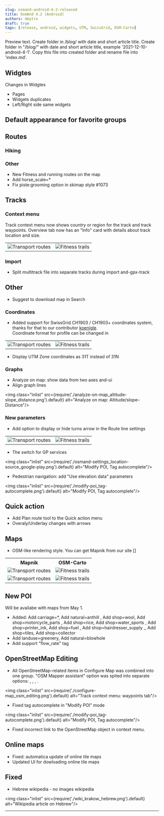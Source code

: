 ```yaml
---
slug: osmand-android-4-2-released
title: OsmAnd 4.2 (Android)
authors: dmytro
draft: true
tags: [release, android, widgets, UTM, SwissGrid, OSM-Carto]
---
```


Preview text.
Create folder in /blog/ with date and short article title.
Create folder in "/blog/" with date and short article title, example '2021-12-10-android-4-1'.
Copy this file into created folder and rename file into 'index.md'.

<!--truncate-->

<Translate android="yes" id="configure_profile" />

## Widgtes
Changes in Widgtes
* Pages
* Widgets duplicates
* Left/Right side same widgets

## Default appearance for favorite groups


## Routes
### Hiking

### Other

* New Fitness and running routes on the map
* Add horse_scale=*
* Fix piste:grooming option in skimap style #1073

## Tracks

### Context menu
Track context menu now shows country or region for the track and track waypoints. Overview tab now has an "Info" card with details about track location and size.

<table class="blogimage">
    <tr>
        <td><img src={require('./ctx-menu_track_location.png').default} alt="Transport routes"/></td>
        <td><img src={require('./ctx-menu_track_overview_info.png').default} alt="Fitness trails"/></td>
    </tr>
</table> 



### Import
* Split multitrack file into separate tracks during import and-gpx-track



## Other
* Suggest to download map in Search

### Coordinates

* Added support for SwissGrid CH1903 / CH1903+ coordinates system, thanks for that to our contributor [koenigle](https://github.com/koenigle).  
Coordinate format for profile can be changed in <Translate android="true" ids="shared_string_menu,shared_string_settings,configure_profile,general_settings_2,coordinates_format" />

<table class="blogimage">
  <tr>
    <td><img src={require('./coordinates-format_swiss-grid.png').default} alt="Transport routes"/></td>
    <td><img src={require('./context-menu_coordinate_swiss-grid.png').default} alt="Fitness trails"/></td>
    </tr>
</table> 

* Display UTM Zone coordinates as 31T instead of 31N


### Graphs
* Analyze on map: show data from two axes and-ui
* Align graph lines

<img class="inlist" src={require('./analyze-on-map_altitude-slope_distance.png').default} alt="Analyze on map: Altitude/slope–Distance"/>


### New parameters

* Add option to display or hide turns arrow in the Route line settings

<table class="blogimage">
  <tr>
    <td><img src={require('./route-line_turn-arrows_visible.png').default} alt="Transport routes"/></td>
    <td><img src={require('./route-line_turn-arrows_hidden.png').default} alt="Fitness trails"/></td>
    </tr>
</table> 

* The switch for GP services

<img class="inlist" src={require('./osmand-settings_location-source_google-play.png').default} alt="Modify POI, Tag autocomplete"/>

* Pedestrian navigation: add "Use elevation data" parameters

<img class="inlist" src={require('./modify-poi_tag-autocomplete.png').default} alt="Modify POI, Tag autocomplete"/>


## Quick action

* Add Plan route tool to the Quick action menu
* Overaly/Underlay changes with arrows


## Maps

* OSM-like rendering style. You can get Mapnik from our site []

<table class="blogimage">
    <tr>
        <th>Mapnik</th>
        <th>OSM-Carto</th>
    </tr>
    <tr>
        <td><img src={require('./map_mapnik_z14.png').default} alt="Transport routes"/></td>
        <td><img src={require('./map_osm-carto_z14.png').default} alt="Fitness trails"/></td>
    </tr>
    <tr>
        <td><img src={require('./map_mapnik_z17.png').default} alt="Transport routes"/></td>
        <td><img src={require('./map_osm-carto_z17.png').default} alt="Fitness trails"/></td>
    </tr>
</table> 



## New POI
Will be availabe with maps from May 1.
* Added: Add carriage=*, Add natural=anthill , Add shop=wool, Add shop=motorcycle_parts , Add shop=rice, Add shop=water_sports , Add shop=printer_ink, Add shop=fuel , Add shop=hairdresser_supply ,, Add shop=tiles, Add shop=collector 
* Add landuse=greenery, Add natural=blowhole
* Add support "flow_rate" tag 

## OpenStreetMap Editing

* All OpenStreetMap-related items in Configure Map was combined into one group.  "OSM Mapper assistant" option was spited into separate options: <Translate android="true" id="rendering_attr_OSMMapperAssistantFixme_name"/>, <Translate android="true" id="rendering_attr_OSMMapperAssistantNote_name"/>, <Translate android="true" id="rendering_attr_OSMMapperAssistantIconsLowZooms_name"/>, <Translate android="true" id="rendering_attr_OSMMapperAssistantWaterwayTunnels_name"/>.

<img class="inlist" src={require('./configure-map_osm_editing.png').default} alt="Track context menu: waypoints tab"/>


* Fixed tag autocomplete in "Modify POI" mode

<img class="inlist" src={require('./modify-poi_tag-autocomplete.png').default} alt="Modify POI, Tag autocomplete"/>

* Fixed incorrect link to the OpenStreetMap object in context menu. 

## Online maps
* Fixed: automatica update of online tile maps
* Updated UI for dowloading online tile maps


## Fixed

* Hebrew wikipedia - no images wikipedia

<img class="inlist" src={require('./wiki_krakow_hebrew.png').default} alt="Wikipedia article on Hebrew"/>


_________________________________________________

<AndroidStore/>